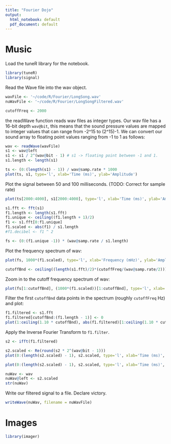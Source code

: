 ```yaml
---
title: "Fourier Dojo"
output:
  html_notebook: default
  pdf_document: default
---
```


# Music

Load the tuneR library for the notebook.
```r
library(tuneR)
library(signal)
```

Read the Wave file into the wav object.
```r
wavFile <- '~/code/R/Fourier/LongSong.wav'
nuWavFile <- '~/code/R/Fourier/LongSongFiltered.wav'

cutoffFreq <- 2000
```

the readWave function reads wav files as integer types. Our wav file has a 16-bit depth `wav@bit`, this means that the sound pressure values are mapped to integer values that can range from -2^15 to (2^15)-1. We can convert our sound array to floating point values ranging from -1 to 1 as follows:
```r
wav <- readWave(wavFile)
s1 <- wav@left
s1 <- s1 / 2^(wav@bit - 1) # s1 -> floating point between -1 and 1.
s1.length <- length(s1)
```

```r
ts <- (0:(length(s1) - 1)) / wav@samp.rate * 1000
plot(ts, s1, type='l', xlab='Time (ms)', ylab='Amplitude')
```

Plot the signal between 50 and 100 milliseconds. (TODO: Correct for sample rate)
```r
plot(ts[2000:4000], s1[2000:4000], type='l', xlab='Time (ms)', ylab='Amplitude')
```

```r
s1.fft <- fft(s1)
f1.length <- length(s1.fft)
f1.unique <- ceiling((f1.length + 1)/2)
f1 <- s1.fft[0:f1.unique]
f1.scaled <- abs(f1) / s1.length
#f1.decibel <- f1 ^ 2
```

```r
fs <- (0:(f1.unique -1)) * (wav@samp.rate / s1.length)
```

Plot the frequency spectrum of wav:
```r
plot(fs, 1000*(f1.scaled), type='l', xlab='Frequency (mHz)', ylab='Amplitude')
```

```r
cutoffBnd <- ceiling((length(s1.fft)/2)*(cutoffFreq/(wav@samp.rate/2)))
```

Zoom in to the cutoff frequency spectrum of wav:
```r
plot(fs[1:cutoffBnd], (1000*(f1.scaled))[1:cutoffBnd], type='l', xlab='Frequency (mHz)', ylab='Amplitude')
```

Filter the first `cutoffBnd` data points in the spectrum (roughly `cutoffFreq` Hz) and plot:

```r
f1.filtered <- s1.fft
f1.filtered[cutoffBnd:(f1.length - 1)] <- 0
plot(1:ceiling(1.10 * cutoffBnd), abs(f1.filtered)[1:ceiling(1.10 * cutoffBnd)], type='l', xlab='Frequency (Hz)', ylab='Amplitude')
```

Apply the Inverse Fourier Transform to `f1.filter`.

```r
s2 <- ifft(f1.filtered)
```

```r
s2.scaled <- Re(round(s2 * 2^(wav@bit - 1)))
plot(0:(length(s2.scaled) - 1), s2.scaled, type='l', xlab='Time (ms)', ylab='Amplitude')
```
```r
plot(0:(length(s2.scaled) - 1), s2.scaled, type='l', xlab='Time (ms)', ylab='Amplitude')
```

```r
nuWav <- wav
nuWav@left <- s2.scaled
str(nuWav)
```

Write our filtered signal to a file. Declare victory.

```r
writeWave(nuWav, filename = nuWavFile)
```

# Images

```r
library(imager)
```

